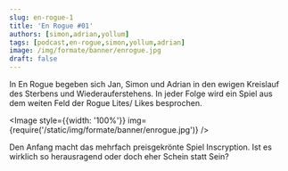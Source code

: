 ```yaml
---
slug: en-rogue-1
title: 'En Rogue #01'
authors: [simon,adrian,yollum]
tags: [podcast,en-rogue,simon,yollum,adrian]
image: /img/formate/banner/enrogue.jpg
draft: false
---
```



In En Rogue begeben sich Jan, Simon und Adrian in den ewigen Kreislauf des Sterbens und Wiederauferstehens. In jeder Folge wird ein Spiel aus dem weiten Feld der Rogue Lites/ Likes besprochen.

<Image style={{width: '100%'}} img={require('/static/img/formate/banner/enrogue.jpg')} />

<!--truncate-->

Den Anfang macht das mehrfach preisgekrönte Spiel Inscryption. Ist es wirklich so herausragend oder doch eher Schein statt Sein?

<ReactPlayer
    width="100%"
    height="50px"
    controls
    src='https://m10z.picnotes.de/EnRogue/EnRogue_001.mp3'
/>
